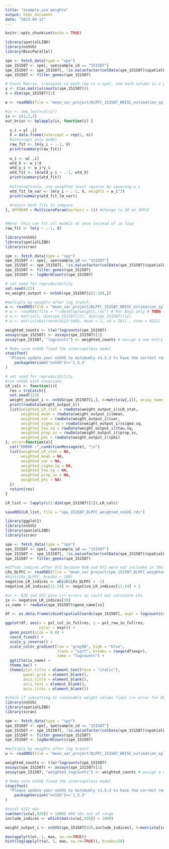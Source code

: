 ```yaml
---
title: "example_use_weights"
output: html_document
date: "2023-04-12"
---
```


```r
knitr::opts_chunk$set(echo = TRUE)
```

```r

library(spatialLIBD)
library(nnSVG)
library(BiocParallel)

spe <- fetch_data(type = "spe")
spe_151507 <- spe[, spe$sample_id == "151507"]
spe_151507 <- spe_151507[, !is.na(unfactor(colData(spe_151507)$spatialLIBD))]
spe_151507 <- filter_genes(spe_151507)

# Count Matrix, transpose so each row is a spot, and each column is a gene
y <- t(as.matrix(counts(spe_151507)))
n = dim(spe_151507)[2]

w <- readRDS(file = "mean_var_project/DLPFC_151507_BRISC_estimation_spline.rds")

#ix <- seq_len(ncol(y))
ix <- c(1,2,3)
out_brisc <- bplapply(ix, function(i) {
  
  y_i = y[ ,i]
  X = data.frame(intercept = rep(1, n))
  #intercept only model
  raw_fit <- lm(y_i ~ .-1, X)
  print(summary(raw_fit))
  
  w_i <- w[ ,i]
  wtd_X <- w_i*X
  wtd_y_i <- w_i*y_i
  wtd_fit <- lm(wtd_y_i ~ .-1, wtd_X)
  print(summary(wtd_fit))
  
  #alternatively, use weighted least squares by squaring w_i
  wtd_fit_lm_var <- lm(y_i ~ .-1, X, weights = w_i^2)
  print(summary(wtd_fit_lm_var))
  
  #return both fits to compare
}, BPPARAM = MulticoreParam(workers = 1)) #change to 20 on JHPCE


#Note: this can fit all models at once instead of in loop
raw_fit <- lm(y ~ .-1, X) 

```

```r
library(nnSVG)
library(spatialLIBD)
library(scran)

spe <- fetch_data(type = "spe")
spe_151507 <- spe[, spe$sample_id == "151507"]
spe_151507 <- spe_151507[, !is.na(unfactor(colData(spe_151507)$spatialLIBD))]
spe_151507 <- filter_genes(spe_151507)
spe_151507 <- logNormCounts(spe_151507)

# set seed for reproducibility
set.seed(123)
no_weight_output <- nnSVG(spe_151507[c(1:10),])

#multiply by weights after log transf.
w <- readRDS(file = "mean_var_project/DLPFC_151507_BRISC_estimation_spline.rds")
# w <- readRDS(file = "~/Desktop/weights.rds") # For Boyi only # TODO (boyiguo1): delete later
# w <- matrix(1, dim(spe_151507)[2], dim(spe_151507)[1])
# w <- matrix(abs(rnorm(4221*1695, mean = 1, sd = 20)) , nrow = 4221)

weighted_counts <- t(w)*logcounts(spe_151507)
assays(spe_151507) <- assays(spe_151507)[1]
assay(spe_151507, "logcounts") <- weighted_counts # assign a new entry to assays slot, nnSVG will use "logcounts"

# Make sure nnSVG fixed the interceptless model 
stopifnot(
  "Please update your nnSVG to minimumly v1.5.3 to have the correct result" = 
    packageVersion("nnSVG")>='1.5.3'
)

# set seed for reproducibility
#run nnSVG with covariate
LR_calc <- function(i){
  res = tryCatch({
  set.seed(123)
  weight_output_i <- nnSVG(spe_151507[i,], X=matrix(w[,i]), assay_name = "weighted_logcounts")
  print(rowData(weight_output_i))
  list(weighted_LR_stat = rowData(weight_output_i)$LR_stat,
       weighted_mean = rowData(weight_output_i)$mean,
       weighted_var = rowData(weight_output_i)$var,
       weighted_sigma.sq = rowData(weight_output_i)$sigma.sq,
       weighted_tau.sq = rowData(weight_output_i)$tau.sq,
       weighted_prop_sv = rowData(weight_output_i)$prop_sv,
       weighted_phi = rowData(weight_output_i)$phi)
}, error=function(e){
  cat("ERROR :",conditionMessage(e), "\n")
  list(weighted_LR_stat = NA,
       weighted_mean = NA,
       weighted_var = NA,
       weighted_sigma.sq = NA,
       weighted_tau.sq = NA,
       weighted_prop_sv = NA,
       weighted_phi = NA)
  })
  return(res)
}

LR_list <- lapply(c(1:dim(spe_151507)[1]),LR_calc)

saveRDS(LR_list, file = "spe_151507_DLPFC_weighted_nnSVG.rds")

```

```r
library(ggplot2)
library(nnSVG)
library(spatialLIBD)
library(scran)

spe <- fetch_data(type = "spe")
spe_151507 <- spe[, spe$sample_id == "151507"]
spe_151507 <- spe_151507[, !is.na(unfactor(colData(spe_151507)$spatialLIBD))]
spe_151507 <- filter_genes(spe_151507)

#offset indices after 972 because 928 and 972 were not included in the LR list
LRs_DLPFC <- readRDS(file = "mean_var_project/spe_151507_DLPFC_weighted_nnSVG.rds")
#hist(LRs_DLPFC, breaks = 100)
negative_LR_indices <- which(LRs_DLPFC < -1)
negative_LR_indices[11:24] <- negative_LR_indices[11:24] + 2

#ix <- 928 and 972 gave c++ errors so could not calculate LRs
ix <- negative_LR_indices[10]
ix_name <- rowData(spe_151507)$gene_name[ix]

df <- as.data.frame(cbind(spatialCoords(spe_151507), expr = logcounts(spe_151507)[ix, ]))

ggplot(df, aes(x = pxl_col_in_fullres, y = pxl_row_in_fullres, 
               color = expr)) + 
  geom_point(size = 0.8) + 
  coord_fixed() + 
  scale_y_reverse() + 
  scale_color_gradient(low = "gray90", high = "blue", 
                       trans = "sqrt", breaks = range(df$expr), 
                       name = "logcounts") + 
  ggtitle(ix_name) + 
  theme_bw() + 
  theme(plot.title = element_text(face = "italic"), 
        panel.grid = element_blank(), 
        axis.title = element_blank(), 
        axis.text = element_blank(), 
        axis.ticks = element_blank())

```

```r
#check if subsetting to reasonable weight values fixes c++ error for DLPFC genes
library(nnSVG)
library(spatialLIBD)
library(scran)

spe <- fetch_data(type = "spe")
spe_151507 <- spe[, spe$sample_id == "151507"]
spe_151507 <- spe_151507[, !is.na(unfactor(colData(spe_151507)$spatialLIBD))]
spe_151507 <- filter_genes(spe_151507)
spe_151507 <- logNormCounts(spe_151507)

#multiply by weights after log transf.
w <- readRDS(file = "mean_var_project/DLPFC_151507_BRISC_estimation_spline.rds")

weighted_counts <- t(w)*logcounts(spe_151507)
assays(spe_151507) <- assays(spe_151507)[1]
assay(spe_151507, "weighted_logcounts") <- weighted_counts # assign a new entry to assays slot, nnSVG will use "logcounts"

# Make sure nnSVG fixed the interceptless model 
stopifnot(
  "Please update your nnSVG to minimumly v1.5.3 to have the correct result" = 
    packageVersion("nnSVG")>='1.5.3'
)

#total 4221 obs
sum(matrix(w[,928]) > 1000) #58 obs out of range
include_indices <- which(matrix(w[,928]) < 1000)

weight_output_i <- nnSVG(spe_151507[928,include_indices], X=matrix(w[include_indices,928]), assay_name = "weighted_logcounts")

max(apply(t(w), 1, max, na.rm=TRUE))
hist(log(apply(t(w), 1, max, na.rm=TRUE)), breaks=50)
```


